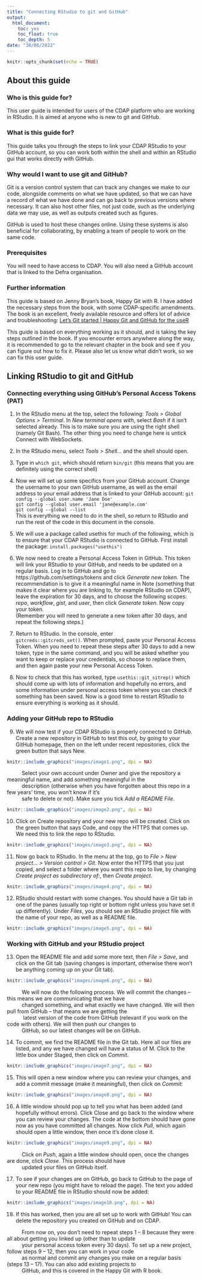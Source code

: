 ```yaml
---
title: "Connecting RStudio to git and GitHub"
output:
  html_document:
    toc: yes
    toc_float: true
    toc_depth: 5
date: "30/06/2022"
---
```


```r
knitr::opts_chunk$set(echo = TRUE)
```

## About this guide  

### Who is this guide for?  


This user guide is intended for users of the CDAP platform who are working in RStudio. It is aimed at anyone who is new to git and GitHub.  


### What is this guide for?  


This guide talks you through the steps to link your CDAP RStudio to your GitHub account, so you can work both within the shell and within an RStudio gui that works directly with GitHub.  


###  Why would I want to use git and GitHub?  


Git is a version control system that can track any changes we make to our code, alongside comments on what we have updated, so that we can have a record of what we have done and can go back to previous versions where necessary. It can also host other files, not just code, such as the underlying data we may use, as well as outputs created such as figures.  

GitHub is used to host these changes online. Using these systems is also beneficial for collaborating, by enabling a team of people to work on the same code.  


### Prerequisites  


You will need to have access to CDAP. You will also need a GitHub account that is linked to the Defra organisation.   


### Further information  


This guide is based on Jenny Bryan’s book, Happy Git with R. I have added the necessary steps from the book, with some CDAP-specific amendments. The book is an excellent, freely available resource and offers lot of advice and troubleshooting: [Let’s Git started | Happy Git and GitHub for the useR](happygitwithr.com)  


This guide is based on everything working as it should, and is taking the key steps outlined in the book. If you encounter errors anywhere along the way, it is recommended to go to the relevant chapter in the book and see if you can figure out how to fix it. Please also let us know what didn’t work, so we can fix this user guide.  

## Linking RStudio to git and GitHub  

### Connecting everything using GitHub's Personal Access Tokens (PAT)

1. In the RStudio menu at the top, select the following:
*Tools > Global Options > Terminal*. In *New terminal opens with*, select *Bash* if it isn’t selected already. This is to make sure you are using the right shell (namely Git Bash).
The other thing you need to change here is untick Connect with WebSockets.  

2. In the RStudio menu, select *Tools > Shell…* and the shell should open.  

3. Type in ```which git```, which should return ```bin/git``` (this means that you are definitely using the correct shell)  

4. Now we will set up some specifics from your GitHub account. Change the username to your own GitHub username, as well as the email address to your email address that is linked to your GitHub account:
```git config --global user.name 'Jane Doe'```  
```git config --global user.email 'jane@example.com'```  
```git config --global --list```  
This is everything we need to do in the shell, so return to RStudio and run the rest of the code in this document in the console.  

5. We will use a package called usethis for much of the following, which is to ensure that your CDAP RStudio is connected to GitHub. First install the package: ```install.packages("usethis")```  

6. We now need to create a Personal Access Token in GitHub. This token will link your RStudio to your GitHub, and needs to be updated on a regular basis. Log in to GitHub and go to https://github.com/settings/tokens and click *Generate new token*. The recommendation is to give it a meaningful name in Note (something that makes it clear where you are linking to, for example RStudio on CDAP), leave the expiration for 30 days, and to choose the following scopes: *repo*, *workflow*, *gist*, and *user*, then click *Generate token*. 
Now copy your token.  
(Remember you will need to generate a new token after 30 days, and repeat the following steps.)  
7. Return to RStudio. In the console, enter  
```gitcreds::gitcreds_set()```. When prompted, paste your Personal Access Token. 
When you need to repeat these steps after 30 days to add a new token, type in the same command, and you will be asked whether you want to keep or replace your credentials, so choose to replace them, and then again paste your new Personal Access Token.  

8. Now to check that this has worked, type ```usethis::git_sitrep()``` which should come up with lots of information and hopefully no errors, and some information under personal access token where you can check if something has been saved. Now is a good time to restart RStudio to ensure everything is working as it should.     

### Adding your GitHub repo to RStudio  

9. We will now test if your CDAP RStudio is properly connected to GitHub. Create a new repository in GitHub to test this out, by going to your GitHub homepage, then on the left under recent repositories, click the green button that says New.  

```r
knitr::include_graphics("images/image1.png", dpi = NA)
```



|           Select your own account under Owner and give the repository a meaningful name, and add something meaningful in the  
|           description (otherwise when you have forgotten about this repo in a few years’ time, you won’t know if it’s  
|           safe to delete or not). Make sure you tick *Add a README File*.  

```r
knitr::include_graphics("images/image2.png", dpi = NA)
```


10. Click on Create repository and your new repo will be created. Click on the green button that says Code, and copy the HTTPS that comes up. We need this to link the repo to RStudio.  

```r
knitr::include_graphics("images/image3.png", dpi = NA)
```



11. Now go back to RStudio. In the menu at the top, go to
*File > New project… > Version control > Git*. Now enter the HTTPS that you just copied, and select a folder where you want this repo to live, by changing *Create project as subdirectory of:*, then *Create project*.  

```r
knitr::include_graphics("images/image4.png", dpi = NA)
```
 

12. RStudio should restart with some changes. You should have a Git tab in one of the panes (usually top right or bottom right unless you have set it up differently). Under *Files*, you should see an RStudio project file with the name of your repo, as well as a README file. 

```r
knitr::include_graphics("images/image5.png", dpi = NA)
```


### Working with GitHub and your RStudio project   

13. Open the README file and add some more text, then *File > Save*, and click on the Git tab (saving changes is important, otherwise there won’t be anything coming up on your Git tab).

```r
knitr::include_graphics("images/image6.png", dpi = NA)
```


|           We will now do the following process. We will commit the changes – this means we are communicating that we have  
|           changed something, and what exactly we have changed. We will then pull from GitHub – that means we are getting the  
|            latest version of the code from GitHub (relevant if you work on the code with others). We will then push our changes to   
|           GitHub, so our latest changes will be on GitHub.  

14. To commit, we find the README file in the Git tab. Here all our files are listed, and any we have changed will have a status of M. Click to the little box under Staged, then click on *Commit*.  

```r
knitr::include_graphics("images/image7.png", dpi = NA)
```


15. This will open a new window where you can review your changes, and add a commit message (make it meaningful), then click on *Commit*:  

```r
knitr::include_graphics("images/image8.png", dpi = NA)
```


16. A little window should pop up to tell you what has been added (and hopefully without errors). Click Close and go back to the window where you can review your changes. The code at the bottom should have gone now as you have committed all changes. Now click *Pull*, which again should open a little window, then once it’s done close it.  

```r
knitr::include_graphics("images/image9.png", dpi = NA)
```


|           Click on *Push*, again a little window should open, once the changes are done, click *Close*. This process should have  
|           updated your files on GitHub itself.  

17. To see if your changes are on GitHub, go back to GitHub to the page of your new repo (you might have to reload the page). The text you added to your README file in RStudio should now be added:  

```r
knitr::include_graphics("images/image10.png", dpi = NA)
```


18. If this has worked, then you are all set up to work with GitHub! You can delete the repository you created on GitHub and on CDAP.  

|           From now on, you don’t need to repeat steps 1 – 8 because they were all about getting you linked up (other than to update  
|           your personal access token every 30 days). To set up a new project, follow steps 9 – 12, then you can work in your code  
|           as normal and commit any changes you make on a regular basis (steps 13 – 17). You can also add existing projects to  
|           GitHub, and this is covered in the Happy Git with R book.  
  


